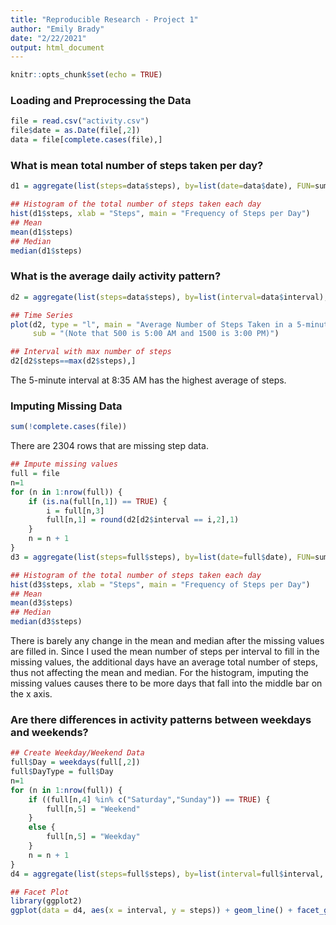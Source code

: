 ```yaml
---
title: "Reproducible Research - Project 1"
author: "Emily Brady"
date: "2/22/2021"
output: html_document
---
```


```r
knitr::opts_chunk$set(echo = TRUE)
```

### Loading and Preprocessing the Data
```r
file = read.csv("activity.csv")
file$date = as.Date(file[,2])
data = file[complete.cases(file),]
```

### What is mean total number of steps taken per day?
```r
d1 = aggregate(list(steps=data$steps), by=list(date=data$date), FUN=sum)

## Histogram of the total number of steps taken each day
hist(d1$steps, xlab = "Steps", main = "Frequency of Steps per Day")
## Mean
mean(d1$steps)
## Median
median(d1$steps)
```

### What is the average daily activity pattern?
```r
d2 = aggregate(list(steps=data$steps), by=list(interval=data$interval), FUN=mean)

## Time Series
plot(d2, type = "l", main = "Average Number of Steps Taken in a 5-minute Interval",
     sub = "(Note that 500 is 5:00 AM and 1500 is 3:00 PM)")

## Interval with max number of steps
d2[d2$steps==max(d2$steps),]
```

The 5-minute interval at 8:35 AM has the highest average of steps.

### Imputing Missing Data
```r
sum(!complete.cases(file))
```

There are 2304 rows that are missing step data.

```r
## Impute missing values
full = file
n=1
for (n in 1:nrow(full)) {
    if (is.na(full[n,1]) == TRUE) {
        i = full[n,3]
        full[n,1] = round(d2[d2$interval == i,2],1)
    }
    n = n + 1
}
d3 = aggregate(list(steps=full$steps), by=list(date=full$date), FUN=sum)

## Histogram of the total number of steps taken each day
hist(d3$steps, xlab = "Steps", main = "Frequency of Steps per Day")
## Mean
mean(d3$steps)
## Median
median(d3$steps)
```
There is barely any change in the mean and median after the missing values are filled in. Since I used the mean number of steps per interval to fill in the missing values, the additional days have an average total number of steps, thus not affecting the mean and median. For the histogram, imputing the missing values causes there to be more days that fall into the middle bar on the x axis.

### Are there differences in activity patterns between weekdays and weekends?
```r
## Create Weekday/Weekend Data
full$Day = weekdays(full[,2])
full$DayType = full$Day
n=1
for (n in 1:nrow(full)) {
    if ((full[n,4] %in% c("Saturday","Sunday")) == TRUE) {
        full[n,5] = "Weekend"
    }
    else {
        full[n,5] = "Weekday"
    }
    n = n + 1
}
d4 = aggregate(list(steps=full$steps), by=list(interval=full$interval, DayType = full$DayType), FUN=mean)

## Facet Plot
library(ggplot2)
ggplot(data = d4, aes(x = interval, y = steps)) + geom_line() + facet_grid(DayType~.) + theme_light()
```
